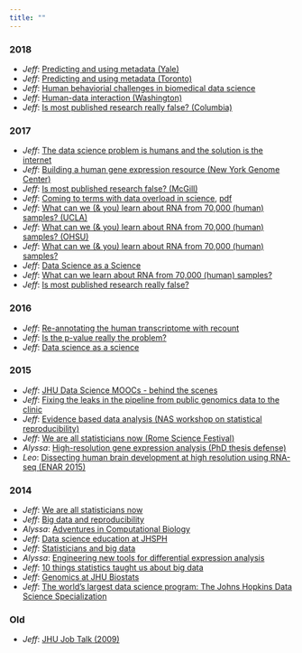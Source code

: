 ```yaml
---
title: ""
---
```



### 2018

* _Jeff_: [Predicting and using metadata (Yale)](https://docs.google.com/presentation/d/1QKDIGUKrO8tZkR355_Bg5MGA4fUvr3AdICPlXXg8XoI/edit?usp=sharing)
* _Jeff_: [Predicting and using metadata (Toronto)](https://docs.google.com/presentation/d/1FgUZZU6pW91J7zH0OqrEgxfnV1Py_ZGL3ZKHfbOZskY/edit?usp=sharing)
* _Jeff_: [Human behaviorial challenges in biomedical data science](https://docs.google.com/presentation/d/1uFxTgBXe55OmU55V_uV-AawCH3eiIkHP_Y00Kzyj0jg/edit?usp=sharing)
* _Jeff_: [Human-data interaction (Washington)](https://docs.google.com/presentation/d/1nVAw7E-snu_bcCNhSlUuCP6eWYMxNBDJvsS_Ak4k0D0/edit?usp=sharing)
* _Jeff_: [Is most published research really false? (Columbia)](https://docs.google.com/presentation/d/1S9VXkcMLZZ405rMQOaIz1OyNw-43Kt5hER4wcUS1H6M/edit?usp=sharing)

### 2017


* _Jeff_: [The data science problem is humans and the solution is the internet](https://docs.google.com/presentation/d/1f2Kzwh0ObGo7TACIzCIa5GsI3UqF8Eez11RT3TdwypU/edit?usp=sharing)
* _Jeff_: [Building a human gene expression resource (New York Genome Center)](https://docs.google.com/presentation/d/1_fNKQAHe3_ALBVUyRIZ83sRIsdq9O6ygnPTyrRvRXQI/edit?usp=sharing)
* _Jeff_: [Is most published research false? (McGill)](https://docs.google.com/presentation/d/1hzdSDaPPSE9xUYZHhOVfQIRPPdwe0A9SdE7QDsK3bOA/edit?usp=sharing) 
* _Jeff_: [Coming to terms with data overload in science](https://docs.google.com/presentation/d/1diGUr8oHmJByBJy9eEvLBh3qIpUIjjy1P2TxasAWSHo/edit?usp=sharing), [pdf](https://github.com/jtleek/jtleek.github.io/files/1185814/jsm2017.pdf)
* _Jeff_: [What can we (& you) learn about RNA from 70,000 (human) samples? (UCLA)](https://docs.google.com/presentation/d/1OGOVApkE72TqCWV0aMOfiwLzzZWoH8ZCprOWs8Pz1R0/edit?usp=sharing)
* _Jeff_: [What can we (& you) learn about RNA from 70,000 (human) samples? (OHSU)](https://docs.google.com/presentation/d/1rAXyjdIvRBkRw93DinMUhfj9vs9yqfcEBctD4jO-Xgo/edit?usp=sharing)
* _Jeff_: [What can we (& you) learn about RNA from 70,000 (human) samples?](https://docs.google.com/presentation/d/1mjMF1yDGgLQW4JNgiKO7XBY7I7j2laTq1kGYo3Q1rYw/edit?usp=sharing)
* _Jeff_: [Data Science as a Science](https://docs.google.com/presentation/d/1qf4_78ArLmL6MWwchLm1HPMBft5jJfdEhpTk2UPecHo/edit?usp=sharing)
* _Jeff_: [What can we learn about RNA from 70,000 (human) samples?](https://docs.google.com/presentation/d/1GBdWeHU5HI6Fqy9NDe_6RL2oDl5HjJdsmCHSBlAk0m4/edit?usp=sharing)
* _Jeff_: [Is most published research really false?](https://docs.google.com/presentation/d/12SAKwzNs97DjcwTvIUi5husTf3EFlX_pfyxCKRjictE/edit?usp=sharing)

### 2016

* _Jeff_: [Re-annotating the human transcriptome with recount](https://docs.google.com/presentation/d/1XCLfuCD1A0ODczmg4oKK5E3n-dwh6ohHjCYSj_doqbU/edit?usp=sharing)
* _Jeff_: [Is the p-value really the problem?](https://docs.google.com/presentation/d/1nbaKvANCZkN8hbrd31R25WIfQszWFjGyiGeRaqHO1pI/edit?usp=sharing)
* _Jeff_: [Data science as a science](http://www.slideshare.net/jtleek/data-science-as-a-science)


### 2015

* _Jeff_: [JHU Data Science MOOCs - behind the scenes](http://www.slideshare.net/jtleek/jhu-data-science-moocs-behind-the-scenes)
* _Jeff_: [Fixing the leaks in the pipeline from public genomics data to the clinic](http://www.slideshare.net/jtleek/fixing-the-leaks-in-the-pipeline-from-public-genomics-data-to-the-clinic)
* _Jeff_: [Evidence based data analysis (NAS workshop on statistical reproducibility)](http://www.slideshare.net/jtleek/evidence-based-data-analysis)
* _Jeff_: [We are all statisticians now (Rome Science Festival)](http://www.slideshare.net/jtleek/leek-romesf2015)
* _Alyssa_: [High-resolution gene expression analysis (PhD thesis defense)](https://speakerdeck.com/alyssafrazee/high-resolution-gene-expression-analysis)
* _Leo_: [Dissecting human brain development at high resolution using RNA-seq (ENAR 2015)](http://www.slideshare.net/lcolladotor/dissecting-human-brain-development-at-high-resolution-using-rnaseq)


### 2014


* _Jeff_: [We are all statisticians now](https://speakerdeck.com/jtleek/we-are-all-statisticians-now)
* _Jeff_: [Big data and reproducibility](https://speakerdeck.com/jtleek/big-data-and-reproducibility/)
* _Alyssa_: [Adventures in Computational Biology](https://speakerdeck.com/alyssafrazee/adventures-in-computational-biology)
* _Jeff_: [Data science education at JHSPH](http://www.slideshare.net/jtleek/education-37613273)
* _Jeff_: [Statisticians and big data](http://www.slideshare.net/jtleek/big-data-and-statisticians)
* _Alyssa_: [Engineering new tools for differential expression analysis](https://speakerdeck.com/alyssafrazee/differential-expression-analysis-tools)
* _Jeff_: [10 things statistics taught us about big data](http://www.slideshare.net/jtleek/10-things-statistics-taught-us-about-big-data)
* _Jeff_: [Genomics at JHU Biostats](http://www.slideshare.net/jtleek/flash-talk-about-johns-hopkins-genomics)
* _Jeff_: [The world's largest data science program: The Johns Hopkins Data Science Specialization](http://www.slideshare.net/jtleek/the-largest-data-science-program-in-the-world-the-johns-hopkins-data-science-specialization)

### Old

* _Jeff_: [JHU Job Talk (2009)](http://www.slideshare.net/jtleek/jhu-feb2009)